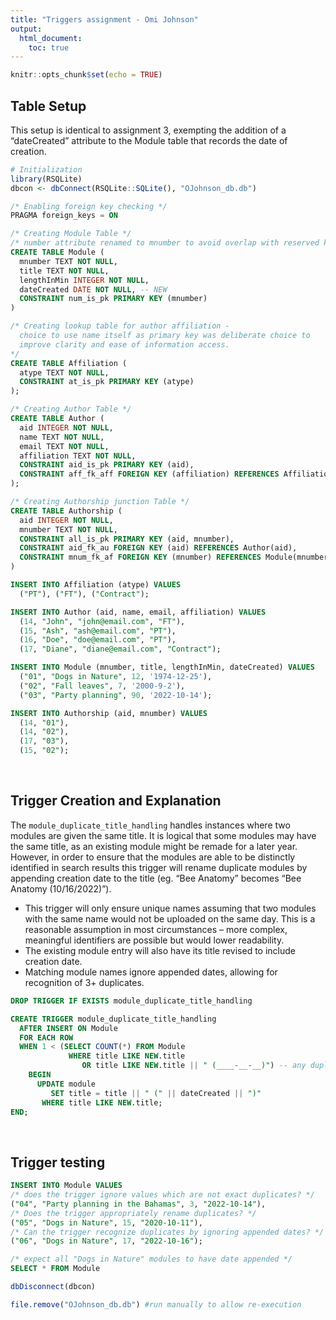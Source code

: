 ```yaml
---
title: "Triggers assignment - Omi Johnson"
output: 
  html_document:
    toc: true
---
```


```r
knitr::opts_chunk$set(echo = TRUE)
```

## Table Setup

This setup is identical to assignment 3, exempting the addition of a "dateCreated" attribute to the Module table that records the date of creation. 

```r
# Initialization
library(RSQLite)
dbcon <- dbConnect(RSQLite::SQLite(), "OJohnson_db.db")
```
```sql
/* Enabling foreign key checking */
PRAGMA foreign_keys = ON
```
```sql
/* Creating Module Table */
/* number attribute renamed to mnumber to avoid overlap with reserved keyword. */
CREATE TABLE Module (
  mnumber TEXT NOT NULL, 
  title TEXT NOT NULL, 
  lengthInMin INTEGER NOT NULL,
  dateCreated DATE NOT NULL, -- NEW
  CONSTRAINT num_is_pk PRIMARY KEY (mnumber)
)
```
```sql
/* Creating lookup table for author affiliation -
  choice to use name itself as primary key was deliberate choice to 
  improve clarity and ease of information access.
*/
CREATE TABLE Affiliation (
  atype TEXT NOT NULL, 
  CONSTRAINT at_is_pk PRIMARY KEY (atype)
);
```
```sql
/* Creating Author Table */
CREATE TABLE Author (
  aid INTEGER NOT NULL,
  name TEXT NOT NULL,
  email TEXT NOT NULL, 
  affiliation TEXT NOT NULL,
  CONSTRAINT aid_is_pk PRIMARY KEY (aid),
  CONSTRAINT aff_fk_aff FOREIGN KEY (affiliation) REFERENCES Affiliation(atype)
);
```
```sql
/* Creating Authorship junction Table */
CREATE TABLE Authorship (
  aid INTEGER NOT NULL,
  mnumber TEXT NOT NULL, 
  CONSTRAINT all_is_pk PRIMARY KEY (aid, mnumber),
  CONSTRAINT aid_fk_au FOREIGN KEY (aid) REFERENCES Author(aid),
  CONSTRAINT mnum_fk_af FOREIGN KEY (mnumber) REFERENCES Module(mnumber)
)
```
```sql
INSERT INTO Affiliation (atype) VALUES
  ("PT"), ("FT"), ("Contract");
```
```sql
INSERT INTO Author (aid, name, email, affiliation) VALUES
  (14, "John", "john@email.com", "FT"),
  (15, "Ash", "ash@email.com", "PT"),
  (16, "Doe", "doe@email.com", "PT"),
  (17, "Diane", "diane@email.com", "Contract");
```
```sql
INSERT INTO Module (mnumber, title, lengthInMin, dateCreated) VALUES
  ("01", "Dogs in Nature", 12, '1974-12-25'),
  ("02", "Fall leaves", 7, '2000-9-2'),
  ("03", "Party planning", 90, '2022-10-14');
```
```sql
INSERT INTO Authorship (aid, mnumber) VALUES
  (14, "01"),
  (14, "02"),
  (17, "03"),
  (15, "02");
```

<br>

## Trigger Creation and Explanation

The `module_duplicate_title_handling` handles instances where two modules are given the same title. It is logical that some modules may have the same title, as an existing module might be remade for a later year. However, in order to ensure that the modules are able to be distinctly identified in search results this trigger will rename duplicate modules by appending creation date to the title (eg. "Bee Anatomy" becomes "Bee Anatomy (10/16/2022)"). 

* This trigger will only ensure unique names assuming that two modules with the same name would not be uploaded on the same day. This is a reasonable assumption in most circumstances -- more complex, meaningful identifiers are possible but would lower readability.  
* The existing module entry will also have its title revised to include creation date. 
* Matching module names ignore appended dates, allowing for recognition of 3+ duplicates. 

```sql
DROP TRIGGER IF EXISTS module_duplicate_title_handling
```

```sql
CREATE TRIGGER module_duplicate_title_handling 
  AFTER INSERT ON Module
  FOR EACH ROW 
  WHEN 1 < (SELECT COUNT(*) FROM Module 
             WHERE title LIKE NEW.title
                OR title LIKE NEW.title || " (____-__-__)") -- any duplicates?
    BEGIN
      UPDATE module
         SET title = title || " (" || dateCreated || ")"
       WHERE title LIKE NEW.title;
END;
```

<br>

## Trigger testing 

```sql
INSERT INTO Module VALUES
/* does the trigger ignore values which are not exact duplicates? */
("04", "Party planning in the Bahamas", 3, "2022-10-14"),
/* Does the trigger appropriately rename duplicates? */
("05", "Dogs in Nature", 15, "2020-10-11"),
/* Can the trigger recognize duplicates by ignoring appended dates? */
("06", "Dogs in Nature", 17, "2022-10-16");
```

```sql
/* expect all "Dogs in Nature" modules to have date appended */
SELECT * FROM Module
```

```r
dbDisconnect(dbcon)
```

```r
file.remove("OJohnson_db.db") #run manually to allow re-execution
```

<br>